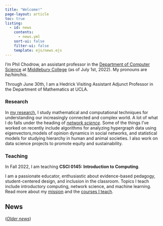 ```yaml
---
title: "Welcome!"
page-layout: article
toc: true
listing:
  - id: news
    contents: 
      - news.yml
    sort-ui: false
    filter-ui: false
    template: ejs/news.ejs
---
```

 
I'm Phil Chodrow, an assistant professor in the [Department of Computer Science](https://www.middlebury.edu/academics/cs) at [Middlebury College](https://www.middlebury.edu/#story645114) (as of July 1st, 2022). My pronouns are *he/him/his*. 

Through June 30th, I am a Hedrick Visiting Assistant Adjunct Professor in the Department of Mathematics at UCLA. 

### Research

In [my research](research.qmd), I study mathematical and computational techniques for understanding our increasingly connected and complex world. A lot of what I do falls under the heading of *[network science](https://en.wikipedia.org/wiki/Network_science)*. Some of the things I've worked on recently include algorithms for analyzing hypergraph data using eigenvectors,models of opinion dynamics in social networks, and statistical models for studying hierarchy in human and animal societies. I also work on data science projects to promote equity and sustainability. 

### Teaching

In Fall 2022, I am teaching **CSCI 0145: Introduction to Computing**. 

I am a passionate educator, enthusiastic about evidence-based pedagogy, student-centered design, and inclusion in the classroom. Topics I teach include introductory computing, network science, and machine learning. Read more about my [mission](mission.qmd) and the [courses I teach](teaching.qmd). 

## News

:::{#news}
:::


([*Older news*](news_archive.qmd))

